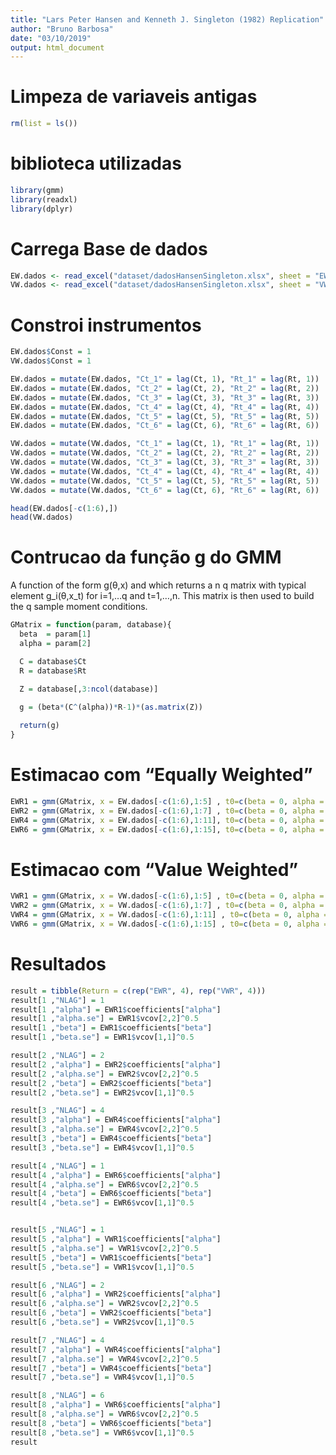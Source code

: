 ```yaml
---
title: "Lars Peter Hansen and Kenneth J. Singleton (1982) Replication"
author: "Bruno Barbosa"
date: "03/10/2019"
output: html_document
---
```


# Limpeza de variaveis antigas
```r
rm(list = ls())
```

# biblioteca utilizadas
```r
library(gmm)
library(readxl)
library(dplyr)
```

# Carrega Base de dados
```r
EW.dados <- read_excel("dataset/dadosHansenSingleton.xlsx", sheet = "EW.data")
VW.dados <- read_excel("dataset/dadosHansenSingleton.xlsx", sheet = "VW.data")
```

# Constroi instrumentos
```r
EW.dados$Const = 1
VW.dados$Const = 1

EW.dados = mutate(EW.dados, "Ct_1" = lag(Ct, 1), "Rt_1" = lag(Rt, 1))
EW.dados = mutate(EW.dados, "Ct_2" = lag(Ct, 2), "Rt_2" = lag(Rt, 2))
EW.dados = mutate(EW.dados, "Ct_3" = lag(Ct, 3), "Rt_3" = lag(Rt, 3))
EW.dados = mutate(EW.dados, "Ct_4" = lag(Ct, 4), "Rt_4" = lag(Rt, 4))
EW.dados = mutate(EW.dados, "Ct_5" = lag(Ct, 5), "Rt_5" = lag(Rt, 5))
EW.dados = mutate(EW.dados, "Ct_6" = lag(Ct, 6), "Rt_6" = lag(Rt, 6))

VW.dados = mutate(VW.dados, "Ct_1" = lag(Ct, 1), "Rt_1" = lag(Rt, 1))
VW.dados = mutate(VW.dados, "Ct_2" = lag(Ct, 2), "Rt_2" = lag(Rt, 2))
VW.dados = mutate(VW.dados, "Ct_3" = lag(Ct, 3), "Rt_3" = lag(Rt, 3))
VW.dados = mutate(VW.dados, "Ct_4" = lag(Ct, 4), "Rt_4" = lag(Rt, 4))
VW.dados = mutate(VW.dados, "Ct_5" = lag(Ct, 5), "Rt_5" = lag(Rt, 5))
VW.dados = mutate(VW.dados, "Ct_6" = lag(Ct, 6), "Rt_6" = lag(Rt, 6))

head(EW.dados[-c(1:6),])
head(VW.dados)
```



# Contrucao da função g do GMM

A function of the form g(θ,x) and which returns a n \times q matrix with typical element g_i(θ,x_t) for i=1,...q and t=1,...,n. This matrix is then used to build the q sample moment conditions.
```r
GMatrix = function(param, database){
  beta  = param[1]
  alpha = param[2]

  C = database$Ct
  R = database$Rt
  
  Z = database[,3:ncol(database)]

  g = (beta*(C^(alpha))*R-1)*(as.matrix(Z))

  return(g)
}
```

# Estimacao com "Equally Weighted"
```r
EWR1 = gmm(GMatrix, x = EW.dados[-c(1:6),1:5] , t0=c(beta = 0, alpha = -1) )
EWR2 = gmm(GMatrix, x = EW.dados[-c(1:6),1:7] , t0=c(beta = 0, alpha = -1) )
EWR4 = gmm(GMatrix, x = EW.dados[-c(1:6),1:11], t0=c(beta = 0, alpha = -1) )
EWR6 = gmm(GMatrix, x = EW.dados[-c(1:6),1:15], t0=c(beta = 0, alpha = -1) )
```

# Estimacao com "Value Weighted"
```r
VWR1 = gmm(GMatrix, x = VW.dados[-c(1:6),1:5] , t0=c(beta = 0, alpha = -1) )
VWR2 = gmm(GMatrix, x = VW.dados[-c(1:6),1:7] , t0=c(beta = 0, alpha = -1) )
VWR4 = gmm(GMatrix, x = VW.dados[-c(1:6),1:11] , t0=c(beta = 0, alpha = -1) )
VWR6 = gmm(GMatrix, x = VW.dados[-c(1:6),1:15] , t0=c(beta = 0, alpha = -1) )
```


# Resultados 
```r
result = tibble(Return = c(rep("EWR", 4), rep("VWR", 4)))
result[1 ,"NLAG"] = 1
result[1 ,"alpha"] = EWR1$coefficients["alpha"]
result[1 ,"alpha.se"] = EWR1$vcov[2,2]^0.5
result[1 ,"beta"] = EWR1$coefficients["beta"]
result[1 ,"beta.se"] = EWR1$vcov[1,1]^0.5

result[2 ,"NLAG"] = 2
result[2 ,"alpha"] = EWR2$coefficients["alpha"]
result[2 ,"alpha.se"] = EWR2$vcov[2,2]^0.5
result[2 ,"beta"] = EWR2$coefficients["beta"]
result[2 ,"beta.se"] = EWR2$vcov[1,1]^0.5

result[3 ,"NLAG"] = 4
result[3 ,"alpha"] = EWR4$coefficients["alpha"]
result[3 ,"alpha.se"] = EWR4$vcov[2,2]^0.5
result[3 ,"beta"] = EWR4$coefficients["beta"]
result[3 ,"beta.se"] = EWR4$vcov[1,1]^0.5

result[4 ,"NLAG"] = 1
result[4 ,"alpha"] = EWR6$coefficients["alpha"]
result[4 ,"alpha.se"] = EWR6$vcov[2,2]^0.5
result[4 ,"beta"] = EWR6$coefficients["beta"]
result[4 ,"beta.se"] = EWR6$vcov[1,1]^0.5


result[5 ,"NLAG"] = 1
result[5 ,"alpha"] = VWR1$coefficients["alpha"]
result[5 ,"alpha.se"] = VWR1$vcov[2,2]^0.5
result[5 ,"beta"] = VWR1$coefficients["beta"]
result[5 ,"beta.se"] = VWR1$vcov[1,1]^0.5

result[6 ,"NLAG"] = 2
result[6 ,"alpha"] = VWR2$coefficients["alpha"]
result[6 ,"alpha.se"] = VWR2$vcov[2,2]^0.5
result[6 ,"beta"] = VWR2$coefficients["beta"]
result[6 ,"beta.se"] = VWR2$vcov[1,1]^0.5

result[7 ,"NLAG"] = 4
result[7 ,"alpha"] = VWR4$coefficients["alpha"]
result[7 ,"alpha.se"] = VWR4$vcov[2,2]^0.5
result[7 ,"beta"] = VWR4$coefficients["beta"]
result[7 ,"beta.se"] = VWR4$vcov[1,1]^0.5

result[8 ,"NLAG"] = 6
result[8 ,"alpha"] = VWR6$coefficients["alpha"]
result[8 ,"alpha.se"] = VWR6$vcov[2,2]^0.5
result[8 ,"beta"] = VWR6$coefficients["beta"]
result[8 ,"beta.se"] = VWR6$vcov[1,1]^0.5
result
```
